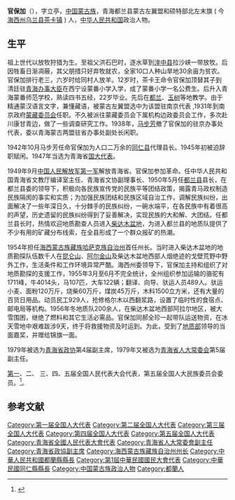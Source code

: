 '''官保加'''（{{bd|1899年||1981年|3月23日}}），字立亭，[[中国蒙古族|中国蒙古族]]，青海都兰县蒙古左翼盟和硕特部北左末旗 ( 今[[海西州|海西州]][[乌兰县|乌兰县]][[茶卡镇|茶卡镇]] ) 人，[[中华人民共和国|中华人民共和国]]政治人物。 

==生平==
祖上世代以放牧狩猎为生。至祖父洪石巴时，逐水草到[[湟中县|湟中县]]拉沙峡一带放牧。后因牲畜日渐凋蔽，其父朋措只好弃牧就农，全家10口人种山旱地30余亩为贫农。官保加排行老三，六岁时给同村人放羊。12岁时，茶卡王命令官保加顶替其子到清廷驻[[青海办事大臣|青海办事大臣]]在西宁设蒙番小学入学，成了蒙番小学一名公费生。后升入青海蒙番师范学校，熟读四书五经，22岁毕业。先后在[[都兰|都兰]]、[[玉树|玉树]]等地教学。由于精通蒙汉语言文字，兼懂藏语，被蒙古左翼盟选中为该盟驻南京代表 ,1931年到南京政府[[蒙藏委员会|蒙藏委员会]]任职。不久被派往蒙藏委员会下属机构边政委员会工作，多次赴川康甘青边，做了一些调查研究工作。1938年，[[马步芳|马步芳]]撤了官保加的驻京办事处代表，委以青海蒙古两盟驻省办事处副处长闲职。

1942年10月马步芳任命官保加为人口二万余的[[同仁县|同仁县]]代理县长。1945年初被迫辞职赋闲。1947年当选为青海省[[国大代表|国大代表]]。

1949年9月[[中国人民解放军第一军|中国人民解放军第一军]]解放青海省。官保加参加革命。任中华人民共和国青海省文教厅编译室主任、青海省文协副理事长、1950年5月任[[都兰县|都兰县]]县长，在都兰县委的领导下，积极向各民族宣传党的民族平等团结政策，揭露青马政权制造民族隔阂的事实和实质；为加强民族团结和民族区域自治工作，调解民族纠纷，出面解决了一些年深日久，十分棘手的民族纠纷，一碗水端平，在各民族中有着很高的声望，历史遗留的民族纠纷得到了妥善解决，实现民族的大和解、大团结。任都兰县长时，热情欢迎地质勘查人员进入[[柴达木盆地|柴达木盆地]]，为进入都兰县的地质队提供了不少有用的矿藏分布线索，在全县形成了一个群众报矿的热潮。

1954年担任[[海西蒙古族藏族哈萨克族自治州|海西蒙古族藏族哈萨克族自治州]]首任州长。当时进入柴达木盆地的地质勘探队伍数千人在[[昆仑山|昆仑山]]、[[阿尔金山|阿尔金山]]及柴达木盆地西部人烟绝迹的戈壁荒野中野外工作，生活条件和工作环境异常严酷。海西州委领导下，官保加主持和组织了对地质勘探的支援工作，1955年3月至6月不完全统计，全州组织参加运输的骆驼有1711峰，牛4014头，马107匹，大车122辆；翻译、向导、驮运人员489人。驮运小麦、面粉120万斤，烧柴60万斤，煤炭45万斤，木料1500立方米，还有大量的百货日用品。动员民工929人，抢修格尔木以西翻浆路，设置了临时性的食宿点、邮电局等机构。1956年冬地质队200余人，在柴达木盆地西部阿拉尔地区，被大雪围困，继绝了燃料和其它生活必需品。官保加同郝全珍一起带队运送物资，在冰天雪地中艰难跋涉9天，终于将救援物资及时运到。为此，受到了[[地质部|地质部]]领导的当面嘉奖，并赠给锦旗一面。

1979年被选为[[青海省政协|青海省政协]]第4届副主席，1979年又被选为[[青海省人大常委会|青海省人大常委会]]第5届副主任。 

[[第一届全国人民代表大会代表名单|第一]]、二、 三、四、五届全国人民代表大会代表，第五届全国人大民族委员会委员。<ref>{{cite book |author=[[全国人民代表大会常务委员会办公厅|全国人民代表大会常务委员会办公厅]] |title=中华人民共和国第一届全国人民代表大会代表名单 |year=1955年 |publisher=全国人民代表大会常务委员会办公厅 |url=http://book.ucdrs.superlib.net/views/specific/2929/bookDetail.jsp?dxNumber=000005772167&d=546843D0AE2464CD1C95896344A85614&fenlei=04070402 |access-date=2015-01-28 |archive-date=2019-01-24 |archive-url=https://web.archive.org/web/20190124105450/http://book.ucdrs.superlib.net/views/specific/2929/bookDetail.jsp?dxNumber=000005772167&d=546843D0AE2464CD1C95896344A85614&fenlei=04070402 |dead-url=no }}</ref>。  
== 参考文献 ==
{{Reflist}}

{{DEFAULTSORT:G官}}
[[Category:第一届全国人大代表|Category:第一届全国人大代表]]
[[Category:第二届全国人大代表|Category:第二届全国人大代表]]
[[Category:第三届全国人大代表|Category:第三届全国人大代表]]
[[Category:第四届全国人大代表|Category:第四届全国人大代表]]
[[Category:第五届全国人大代表|Category:第五届全国人大代表]]
[[Category:青海省全國人民代表大會代表|Category:青海省全國人民代表大會代表]]
[[Category:青海省人大常委會副主任|Category:青海省人大常委會副主任]]
[[Category:青海省政協副主席|Category:青海省政協副主席]]
[[Category:海西蒙古族藏族自治州州长|Category:海西蒙古族藏族自治州州长]]
[[Category:中華人民共和國都蘭縣縣長|Category:中華人民共和國都蘭縣縣長]]
[[Category:第1屆中華民國國民大會代表|Category:第1屆中華民國國民大會代表]]
[[Category:中華民國同仁縣縣長|Category:中華民國同仁縣縣長]]
[[Category:中国蒙古族政治人物|Category:中国蒙古族政治人物]]
[[Category:都蘭人|Category:都蘭人]]